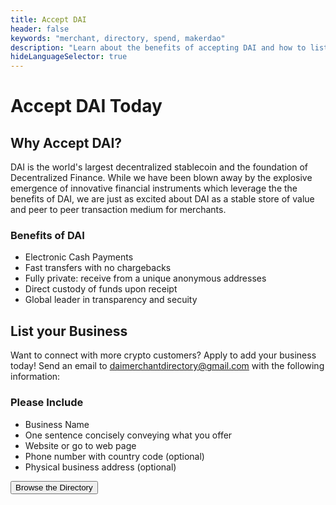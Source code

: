 ```yaml
---
title: Accept DAI
header: false
keywords: "merchant, directory, spend, makerdao"
description: "Learn about the benefits of accepting DAI and how to list your business in our Merchant Directory."
hideLanguageSelector: true
---
```


# Accept DAI Today

## Why Accept DAI?
DAI is the world's largest decentralized stablecoin and the foundation of Decentralized Finance. While we have been blown away by the explosive emergence of innovative financial instruments which leverage the the benefits of DAI, we are just as excited about DAI as a stable store of value and peer to peer transaction medium for merchants.

<Tout>
<Box>

### Benefits of DAI

- Electronic Cash Payments
- Fast transfers with no chargebacks
- Fully private: receive from a unique anonymous addresses
- Direct custody of funds upon receipt
- Global leader in transparency and secuity

</Box>
</Tout>


## List your Business
Want to connect with more crypto customers? Apply to add your business today! Send an email to daimerchantdirectory@gmail.com with the following information:


<Tout>

<Box>

### Please Include

- Business Name
- One sentence concisely conveying what you offer
- Website or go to web page
- Phone number with country code (optional)
- Physical business address (optional)

</Box>

</Tout>

<Aligner center>

<Button to="/funding/merchant-directory/">Browse the Directory</Button>

</Aligner>
